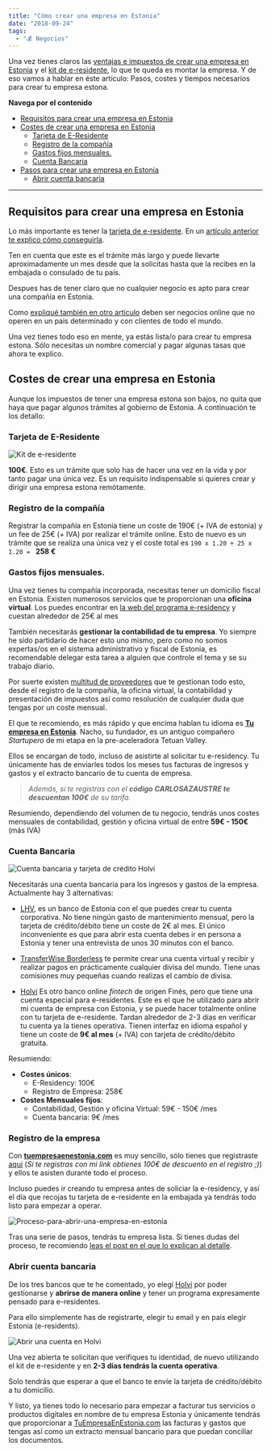 ```yaml
---
title: "Cómo crear una empresa en Estonia"
date: "2018-09-24"
tags:
  - "💰 Negocios"
---
```


Una vez tienes claros las [ventajas e impuestos de crear una empresa en Estonia](/impuestos-estonia) y el [kit de e-residente](/e-residency), lo que te queda es montar la empresa. Y de eso vamos a hablar en éste artículo: Pasos, costes y tiempos necesarios para crear tu empresa estona.

**Navega por el contenido**

- [Requisitos para crear una empresa en Estonia](#requisitosparacrearunaempresaenestonia)
- [Costes de crear una empresa en Estonia](#costesdecrearunaempresaenestonia)
  - [Tarjeta de E-Residente](#tarjetadeeresidente)
  - [Registro de la compañía](#registrodelacompaa)
  - [Gastos fijos mensuales. ](#gastosfijosmensuales)
  - [Cuenta Bancaria](#cuentabancaria)
- [Pasos para crear una empresa en Estonia](#pasosparacrearunaempresaenestonia)
  - [Abrir cuenta bancaria](#abrircuentabancaria)

---

## Requisitos para crear una empresa en Estonia

Lo más importante es tener la [tarjeta de e-residente](/e-residency). En un [artículo anterior te explico cómo conseguirla](/e-residency).

Ten en cuenta que este es el trámite más largo y puede llevarte aproximadamente un mes desde que la solicitas hasta que la recibes en la embajada o consulado de tu país.

Despues has de tener claro que no cualquier negocio es apto para crear una compañía en Estonia.

Como [expliqué también en otro artículo](/impuestos-estonia) deben ser negocios online que no operen en un pais determinado y con clientes de todo el mundo.

Una vez tienes todo eso en mente, ya estás lista/o para crear tu empresa estona. Sólo necesitas un nombre comercial y pagar algunas tasas que ahora te explico.

## Costes de crear una empresa en Estonia

Aunque los impuestos de tener una empresa estona son bajos, no quita que haya que pagar algunos trámites al gobierno de Estonia. A continuación te los detallo:

### Tarjeta de E-Residente

![Kit de e-residente](/images/empresa-estonia/IMG_20180912_173233-1.jpg)

**100€**. Esto es un trámite que solo has de hacer una vez en la vida y por tanto pagar una única vez. Es un requisito indispensable si quieres crear y dirigir una empresa estona remótamente.

### Registro de la compañía

Registrar la compañía en Estonia tiene un coste de 190€ (+ IVA de estonia) y un fee de 25€ (+ IVA) por realizar el trámite online. Esto de nuevo es un trámite que se realiza una única vez y el coste total es `190 x 1.20 + 25 x 1.20 = ` **258 €**

### Gastos fijos mensuales.

Una vez tienes tu compañía incorporada, necesitas tener un domicilio fiscal en Estonia. Existen numerosos servicios que te proporcionan una **oficina virtual**. Los puedes encontrar en [la web del programa e-residency](https://e-resident.gov.ee/run-a-company/) y cuestan alrededor de 25€ al mes

También necesitarás **gestionar la contabilidad de tu empresa**. Yo siempre he sido partidario de hacer esto uno mismo, pero como no somos expertas/os en el sistema administrativo y fiscal de Estonia, es recomendable delegar esta tarea a alguien que controle el tema y se su trabajo diario.

Por suerte existen [multitud de proveedores](https://e-resident.gov.ee/run-a-company/) que te gestionan todo esto, desde el registro de la compañía, la oficina virtual, la contabilidad y presentación de impuestos así como resolución de cualquier duda que tengas por un coste mensual.

El que te recomiendo, es más rápido y que encima hablan tu idioma es **[Tu empresa en Estonia](https://tuempresaenestonia.com/)**. Nacho, su fundador, es un antiguo compañero _Startupero_ de mi etapa en la pre-aceleradora Tetuan Valley.

Ellos se encargan de todo, incluso de asistirte al solicitar tu e-residency. Tu únicamente has de enviarles todos los meses tus facturas de ingresos y gastos y el extracto bancario de tu cuenta de empresa.

> _Además, si te registras con el **código CARLOSAZAUSTRE te descuentan 100€** de su tarifa._

Resumiendo, dependiendo del volumen de tu negocio, tendrás unos costes mensuales de contabilidad, gestión y oficina virtual de entre **59€ - 150€** (más IVA)

### Cuenta Bancaria

![Cuenta bancaria y tarjeta de crédito Holvi](/images/empresa-estonia/hero-e-residents-1024x546@2x.jpg)

Necesitarás una cuenta bancaria para los ingresos y gastos de la empresa. Actualmente hay 3 alternativas:

- [LHV](https://www.lhv.ee/en/), es un banco de Estonia con el que puedes crear tu cuenta corporativa. No tiene ningún gasto de mantenimiento mensual, pero la tarjeta de crédito/débito tiene un coste de 2€ al mes. El único inconveniente es que para abrir esta cuenta debes ir en persona a Estonia y tener una entrevista de unos 30 minutos con el banco.

- [TransferWise Borderless](https://transferwise.com/gb/borderless/) te permite crear una cuenta virtual y recibir y realizar pagos en prácticamente cualquier divisa del mundo. Tiene unas comisiones muy pequeñas cuando realizas el cambio de divisa.

- [Holvi](https://about.holvi.com/e-residents/) Es otro banco online _fintech_ de origen Finés, pero que tiene una cuenta especial para e-residentes. Este es el que he utilizado para abrir mi cuenta de empresa con Estonia, y se puede hacer totalmente online con tu tarjeta de e-residente. Tardan alrededor de 2-3 días en verificar tu cuenta ya la tienes operativa. Tienen interfaz en idioma español y tiene un coste de **9€ al mes** (+ IVA) con tarjeta de crédito/débito gratuita.

Resumiendo:

- **Costes únicos**:
  - E-Residency: 100€
  - Registro de Empresa: 258€
- **Costes Mensuales fijos**:
  - Contabilidad, Gestión y oficina Virtual: 59€ - 150€ /mes
  - Cuenta bancaria: 9€ /mes

### Registro de la empresa

Con **[tuempresaenestonia.com](https://tuempresaenestonia.com/app/registeryourcompany.html?code=Q0FSTE9TQVpBVVNUUkU=)** es muy sencillo, sólo tienes que registraste [aquí](https://tuempresaenestonia.com/app/registeryourcompany.html?code=Q0FSTE9TQVpBVVNUUkU=) (_Si te registras con mi link obtienes 100€ de descuento en el registro ;)_) y ellos te asisten durante todo el proceso.

Incluso puedes ir creando tu empresa antes de soliciar la e-residency, y así el día que recojas tu tarjeta de e-residente en la embajada ya tendrás todo listo para empezar a operar.

![Proceso-para-abrir-una-empresa-en-estonia](/images/empresa-estonia/Proceso-para-el-blog.png)

Tras una serie de pasos, tendrás tu empresa lista. Si tienes dudas del proceso, te recomiendo [leas el post en el que lo explican al detalle](https://tuempresaenestonia.com/el-proceso-de-montar-tu-empresa-en-estonia/).

### Abrir cuenta bancaria

De los tres bancos que te he comentado, yo elegí [Holvi](https://about.holvi.com/e-residents/) por poder gestionarse y **abrirse de manera online** y tener un programa expresamente pensado para e-residentes.

Para ello simplemente has de registrarte, elegir tu email y en pais elegir Estonia (e-residents).

![Abrir una cuenta en Holvi](/images/empresa-estonia/Screen-Shot-2018-09-16-at-17.46.15.png)

Una vez abierta te solicitan que verifiques tu identidad, de nuevo utilizando el kit de e-residente y en **2-3 días tendrás la cuenta operativa**.

Solo tendrás que esperar a que el banco te envíe la tarjeta de crédito/débito a tu domicilio.

Y listo, ya tienes todo lo necesario para empezar a facturar tus servicios o productos digitales en nombre de tu empresa Estonia y únicamente tendrás que proporcionar a [TuEmpresaEnEstonia.com](https://tuempresaenestonia.com/app/registeryourcompany.html?code=Q0FSTE9TQVpBVVNUUkU=) las facturas y gastos que tengas así como un extracto mensual bancario para que puedan conciliar los documentos.
